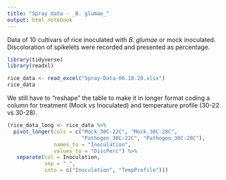 ```yaml
---
title: "Spray data - _B. glumae_"
output: html_notebook
---
```


Data of 10 cultivars of rice inoculated with _B. glumae_ or mock inoculated.  Discoloration of spikelets were recorded and presented as percentage.

```r
library(tidyverse)
library(readxl)

rice_data <- read_excel("Spray-Data-06.18.20.xlsx")
rice_data
```

We still have to "reshape" the table to make it in longer format coding a column for treatment (Mock vs Inoculated) and temperature profile (30-22 vs 30-28).

```r
(rice_data_long <- rice_data %>% 
  pivot_longer(cols = c("Mock_30C-22C", "Mock_30C-28C", 
                        "Pathogen_30C-22C", "Pathogen_30C-28C"),
               names_to = "Inoculation", 
               values_to = "DiscPerc") %>%
   separate(col = Inoculation, 
            sep = "_",
            into = c("Inoculation", "TempProfile")))
```

